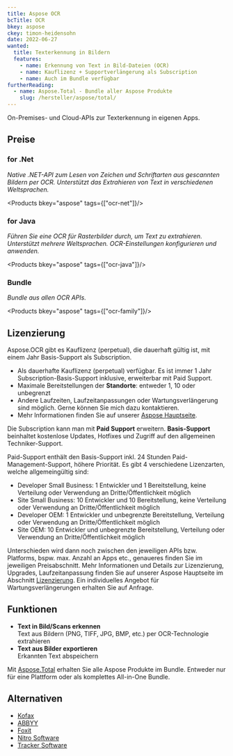 ```yaml
---
title: Aspose OCR
bcTitle: OCR
bkey: aspose
ckey: timon-heidensohn
date: 2022-06-27
wanted:
  title: Texterkennung in Bildern
  features:
    - name: Erkennung von Text in Bild-Dateien (OCR)
    - name: Kauflizenz + Supportverlängerung als Subscription
    - name: Auch im Bundle verfügbar
furtherReading:
  - name: Aspose.Total - Bundle aller Aspose Produkte
    slug: /hersteller/aspose/total/
---
```




<Intro>

On-Premises- und Cloud-APIs zur Texterkennung in eigenen Apps.


</Intro>

<TOC />



## Preise


### for .Net

_Native .NET-API zum Lesen von Zeichen und Schriftarten aus gescannten Bildern per OCR. Unterstützt das Extrahieren von Text in verschiedenen Weltsprachen._

<Products bkey="aspose" tags={["ocr-net"]}/>


### for Java

_Führen Sie eine OCR für Rasterbilder durch, um Text zu extrahieren. Unterstützt mehrere Weltsprachen. OCR-Einstellungen konfigurieren und anwenden._

<Products bkey="aspose" tags={["ocr-java"]}/>


### Bundle

_Bundle aus allen OCR APIs._

<Products bkey="aspose" tags={["ocr-family"]}/>

## Lizenzierung

<ArrowList>

Aspose.OCR gibt es Kauflizenz (perpetual), die dauerhaft gültig ist, mit einem Jahr Basis-Support als Subscription.

- Als dauerhafte Kauflizenz (perpetual) verfügbar. Es ist immer 1 Jahr Subscription-Basis-Support inklusive, erweiterbar mit Paid Support.
- Maximale Bereitstellungen der **Standorte**: entweder 1, 10 oder unbegrenzt
- Andere Laufzeiten, Laufzeitanpassungen oder Wartungsverlängerung sind möglich. Gerne können Sie mich dazu kontaktieren.
- Mehr Informationen finden Sie auf unserer [Aspose Hauptseite](/hersteller/aspose/#lizenzierung).

Die Subscription kann man mit **Paid Support** erweitern.
**Basis-Support** beinhaltet kostenlose Updates, Hotfixes und Zugriff auf den allgemeinen Techniker-Support.

Paid-Support enthält den Basis-Support inkl. 24 Stunden Paid-Management-Support, höhere Priorität. Es gibt 4 verschiedene Lizenzarten, welche allgemeingültig sind:

- Developer Small Business: 1 Entwickler und 1 Bereitstellung, keine Verteilung oder Verwendung an Dritte/Öffentlichkeit möglich
- Site Small Business: 10 Entwickler und 10 Bereitstellung, keine Verteilung oder Verwendung an Dritte/Öffentlichkeit möglich
- Developer OEM: 1 Entwickler und unbegrenzte Bereitstellung, Verteilung oder Verwendung an Dritte/Öffentlichkeit möglich
- Site OEM: 10 Entwickler und unbegrenzte Bereitstellung, Verteilung oder Verwendung an Dritte/Öffentlichkeit möglich

Unterschieden wird dann noch zwischen den jeweiligen APIs bzw. Platforms, bspw. max. Anzahl an Apps etc., genaueres finden Sie im jeweiligen Preisabschnitt. Mehr Informationen und Details zur Lizenzierung, Upgrades, Laufzeitanpassung finden Sie auf unserer Aspose Hauptseite im Abschnitt [Lizenzierung](/hersteller/aspose/#lizenzierung). Ein individuelles Angebot für Wartungsverlängerungen erhalten Sie auf Anfrage.

</ArrowList>



## Funktionen

<ArrowList>

- **Text in Bild/Scans erkennen** <br/> Text aus Bildern (PNG, TIFF, JPG, BMP, etc.) per OCR-Technologie extrahieren
- **Text aus Bilder exportieren** <br/> Erkannten Text abspeichern


<Info>

Mit [Aspose.Total](/hersteller/aspose/total/) erhalten Sie alle Aspose Produkte im Bundle. Entweder nur für eine Plattform oder als komplettes All-in-One Bundle.

</Info>


## Alternativen


- [Kofax](/hersteller/kofax/)
- [ABBYY](/hersteller/abbyy/)
- [Foxit](/hersteller/foxit/)
- [Nitro Software](/hersteller/nitro/)
- [Tracker Software](/hersteller/tracker-software/)

</ArrowList>

